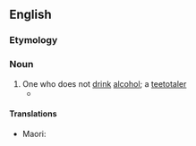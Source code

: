 {{also|non-drinker}}

==English==

===Etymology===
{{prefix|en|non|drinker}}

===Noun===
{{en-noun}}

# One who does not [[drink]] [[alcohol]]; a [[teetotaler]]
#* {{quote-book
|year=1985
|year_published='''2006'''
|edition=Digitized
|editor=
|author=
|title=The Journal of Applied Social Sciences, Volumes 10-11
|chapter=
|url=http://books.google.com/books?id=y9MEAAAAIAAJ&q=nondrinker&dq=nondrinker&hl=en&sa=X&ei=TG2JT_eTDIyDtgfRmPS0CQ&redir_esc=y
|genre=
|publisher=Case Western Reserve University
|isbn=
|page=17
|passage=A majority of adolescents (66%) believe that an adolescent who changed from heavy drinker to '''nondrinker''' will be accepted by '''nondrinkers'''/moderate drinkers.
}}

====Translations====
{{trans-top|teetotaler}}
* Maori: {{t|mi|wainamu}}
{{trans-mid}}
{{trans-bottom}}